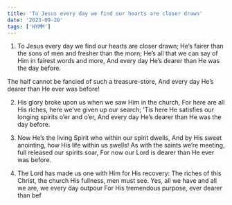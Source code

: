 ```yaml
---
title: 'To Jesus every day we find our hearts are closer drawn'
date: '2023-09-20'
tags: ['HYMM']
---
```


1.  To Jesus every day we find our hearts are closer drawn;
    He’s fairer than the sons of men and fresher than the morn;
    He’s all that we can say of Him in fairest words and more,
    And every day He’s dearer than He was the day before.

The half cannot be fancied of such a treasure-store,
And every day He’s dearer than He ever was before!

2.  His glory broke upon us when we saw Him in the church,
    For here are all His riches, here we’ve given up our search;
    ’Tis here He satisfies our longing spirits o’er and o’er,
    And every day He’s dearer than He was the day before.

3.  Now He’s the living Spirit who within our spirit dwells,
    And by His sweet anointing, how His life within us swells!
    As with the saints we’re meeting, full released our spirits soar,
    For now our Lord is dearer than He ever was before.

4.  The Lord has made us one with Him for His recovery:
    The riches of this Christ, the church His fullness, men must see.
    Yes, all we have and all we are, we every day outpour
    For His tremendous purpose, ever dearer than bef
